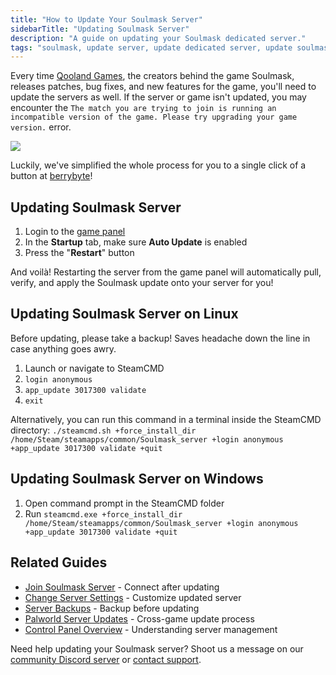 ```yaml
---
title: "How to Update Your Soulmask Server"
sidebarTitle: "Updating Soulmask Server"
description: "A guide on updating your Soulmask dedicated server."
tags: "soulmask, update server, update dedicated server, update soulmask server"
---
```


Every time [Qooland Games](https://mask.qoolandgames.com/), the creators behind the game Soulmask, releases patches, bug fixes, and new features for the game, you'll need to update the servers as well. If the server or game isn't updated, you may encounter the `The match you are trying to join is running an incompatible version of the game. Please try upgrading your game version.` error.

<Frame>
    <img src="/images/games/soulmask/soulmask-incompatible.png" />
</Frame>

Luckily, we've simplified the whole process for you to a single click of a button at [berrybyte](https://berrybyte.net/soulmask-server-hosting)!

## Updating Soulmask Server

1. Login to the [game panel](https://game.berrybyte.net)
2. In the **Startup** tab, make sure **Auto Update** is enabled
2. Press the "**Restart**" button

And voilà! Restarting the server from the game panel will automatically pull, verify, and apply the Soulmask update onto your server for you!

## Updating Soulmask Server on Linux

<Tip>Before updating, please take a backup! Saves headache down the line in case anything goes awry.</Tip>

1. Launch or navigate to SteamCMD
2. `login anonymous`
3. `app_update 3017300 validate`
4. `exit`

Alternatively, you can run this command in a terminal inside the SteamCMD directory:
`./steamcmd.sh +force_install_dir /home/Steam/steamapps/common/Soulmask_server +login anonymous +app_update 3017300 validate +quit`

## Updating Soulmask Server on Windows

1. Open command prompt in the SteamCMD folder
2. Run `steamcmd.exe +force_install_dir /home/Steam/steamapps/common/Soulmask_server +login anonymous +app_update 3017300 validate +quit`

## Related Guides

- [Join Soulmask Server](/games/soulmask/join-server) - Connect after updating
- [Change Server Settings](/games/soulmask/change-server-settings) - Customize updated server
- [Server Backups](/panel/backups) - Backup before updating
- [Palworld Server Updates](/games/palworld/update-server) - Cross-game update process
- [Control Panel Overview](/panel/overview) - Understanding server management

Need help updating your Soulmask server? Shoot us a message on our
[community Discord server](https://berrybyte.net/discord) or [contact support](https://berrybyte.net/support).